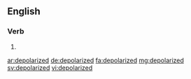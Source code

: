 ==English==

===Verb===
{{head|en}}

# {{en-past of|depolarize}}

[[ar:depolarized]]
[[de:depolarized]]
[[fa:depolarized]]
[[mg:depolarized]]
[[sv:depolarized]]
[[vi:depolarized]]